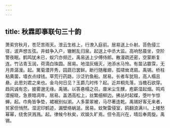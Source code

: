 ```yaml
---
---
---
```

title: 秋霖即事联句三十韵
---



萧索穷秋月，苍茫苦雨天。泄云生栋上，行潦入庭前。居易送上仆射。苔色侵三径，波声想五弦。井蛙争入户，辙鲋乱归泉。起送上中丞大监。高响愁晨坐，空阶警夜眠。鹤鸣犹未已，蚁穴亦频迁。禹易送上少傅侍郎。散漫疏还密，空蒙断复连。竹沾青玉润，荷滴白珠圆。居易。地湿灰蛾灭，池添水马怜。有苗沾霢霂，无月弄潺湲。起。篱菊潜开秀，园蔬已罢鲜。断行随雁翅，孤啸耸鸢肩。禹锡。桥柱粘黄菌，墙衣点绿钱。草荒行药路，沙泛钓鱼船。居易。长者车犹阻，高人榻且悬。此思刘君之来也。金乌何日见？玉爵几时传？起。近井桐先落，当檐石欲穿。趋风诚有恋，披雾邈无缘。禹锡。以答悬榻之召。廪米尘生醭，庖薪湿起烟。鸣鸡潜报晓，急景暗凋年。居易。盖洒高松上，丝繁细柳边。拂丛时起蝶，堕叶乍惊蝉。起。巾角皆争垫，裙裾别似湔。人多蒙翠被，马尽著连乾。禹锡好客无来者，贫家但悄然。湿泥印鹤迹，漏壁络蜗涎。居易。蚊聚雷侵室，鸥翻浪满川。上楼愁幂幂，绕舍厌溅溅。起。律候今秋矣，欢娱久旷焉。但令高兴在，晴后奉周旋。禹锡。